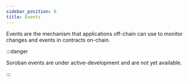 ```yaml
---
sidebar_position: 6
title: Events
---
```


Events are the mechanism that applications off-chain can use to monitor changes
and events in contracts on-chain.

:::danger

Soroban events are under active-development and are not yet available.

:::

